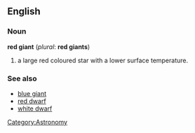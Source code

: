 {{Wikipedia}}
==English==

===Noun===
'''red giant''' (''plural'': '''red giants''')
# a large red coloured star with a lower surface temperature.

===See also===
*[[blue giant]]
*[[red dwarf]]
*[[white dwarf]]

[[Category:Astronomy]]